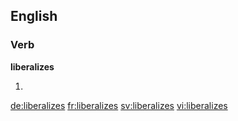 ==English==

===Verb===
'''liberalizes'''

# {{en-third-person singular of|liberalize}}

[[de:liberalizes]]
[[fr:liberalizes]]
[[sv:liberalizes]]
[[vi:liberalizes]]